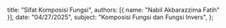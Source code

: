   title: "Sifat Komposisi Fungsi",
  authors: [{ name: "Nabil Akbarazzima Fatih" }],
  date: "04/27/2025",
  subject: "Komposisi Fungsi dan Fungsi Invers",
};
